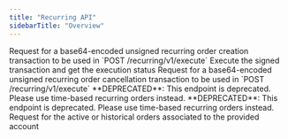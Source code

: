 ```yaml
---
title: "Recurring API"
sidebarTitle: "Overview"
---
```


<CardGroup>
  <Card title="createOrder" href="/api/recurring-api/create-order" icon="file-lines" horizontal>
    Request for a base64-encoded unsigned recurring order creation transaction to be used in `POST /recurring/v1/execute`
  </Card>
  <Card title="execute" href="/api/recurring-api/execute" icon="file-lines" horizontal>
    Execute the signed transaction and get the execution status
  </Card>
  <Card title="cancelOrder" href="/api/recurring-api/cancel-order" icon="file-lines" horizontal>
    Request for a base64-encoded unsigned recurring order cancellation transaction to be used in `POST /recurring/v1/execute`
  </Card>
  <Card title="priceDeposit" href="/api/recurring-api/price-deposit" icon="file-lines" horizontal>
    **DEPRECATED**: This endpoint is deprecated. Please use time-based recurring orders instead.
  </Card>
  <Card title="priceWithdraw" href="/api/recurring-api/price-withdraw" icon="file-lines" horizontal>
    **DEPRECATED**: This endpoint is deprecated. Please use time-based recurring orders instead.
  </Card>
  <Card title="getRecurringOrders" href="/api/recurring-api/get-recurring-orders" icon="file-lines" horizontal>
    Request for the active or historical orders associated to the provided account
  </Card>
</CardGroup>
